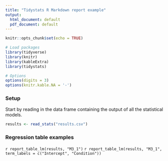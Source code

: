```yaml
---
title: "Tidystats R Markdown report example"
output:
  html_document: default
  pdf_document: default
---
```


```r
knitr::opts_chunk$set(echo = TRUE)

# Load packages
library(tidyverse)
library(knitr)
library(kableExtra)
library(tidystats)

# Options
options(digits = 3)
options(knitr.kable.NA = '-')
```

### Setup

Start by reading in the data frame containing the output of all the statistical models.

```r
results <- read_stats("results.csv")
```

### Regression table examples

`r report_table_lm(results, "M3_1")`
`r report_table_lm(results, "M3_1", term_labels = c("Intercept", "Condition"))`

